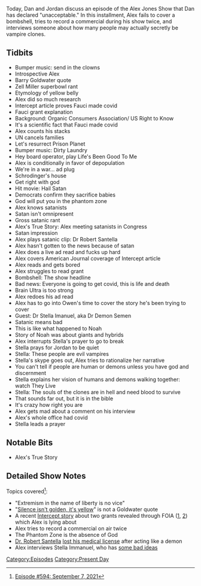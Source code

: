 {{Episode
    | title           = September 7, 2021
    | caption         = [https://knowledgefight.libsyn.com/594-september-7-2021 Listen to this episode on Libsyn]
    | episodeNumber   = 594
    | length          = 02:10:55
    | airDate         = September 9, 2021
    | coverageDate    = September 7, 2021
    | episodeType     = [[:Category:Present Day|Present Day]]
    | appearance      = [[Barry Goldwater]], [[Zell Miller]], [[Robert Santella]], [[Stella Imanuel]]
    | oocDrop         = List of people who aren't stupid
    | previousEpisode = [[593: September 2, 2021]]
    | nextEpisode     = [[595: Boulder Missiles and Gettysburg Nukes]]
}}

{{Stub}}

Today, Dan and Jordan discuss an episode of the Alex Jones Show that Dan has declared "unacceptable."  In this installment, Alex fails to cover a bombshell, tries to record a commercial during his show twice, and interviews someone about how many people may actually secretly be vampire clones.

==Tidbits==

*Bumper music: send in the clowns
*Introspective Alex
*Barry Goldwater quote
*Zell Miller superbowl rant
*Etymology of yellow belly
*Alex did so much research
*Intercept article proves Fauci made covid
*Fauci grant explanation
*Background: Organic Consumers Association/ US Right to Know
*It's a scientific fact that Fauci made covid
*Alex counts his stacks
*UN cancels families
*Let's resurrect Prison Planet
*Bumper music: Dirty Laundry
*Hey board operator, play Life's Been Good To Me
*Alex is conditionally in favor of depopulation
*We're in a war... ad plug
*Schrodinger's house
*Get right with god
*Hit movie: Hail Satan
*Democrats confirm they sacrifice babies
*God will put you in the phantom zone
*Alex knows satanists
*Satan isn't omnipresent
*Gross satanic rant
*Alex's True Story: Alex meeting satanists in Congress
*Satan impression
*Alex plays satanic clip: Dr Robert Santella
*Alex hasn't gotten to the news because of satan
*Alex does a live ad read and fucks up hard
*Alex covers American Journal coverage of Intercept article
*Alex reads and gets bored
*Alex struggles to read grant
*Bombshell: The show headline
*Bad news: Everyone is going to get covid, this is life and death
*Brain Ultra is too strong
*Alex redoes his ad read
*Alex has to go into Owen's time to cover the story he's been trying to cover
*Guest: Dr Stella Imanuel, aka Dr Demon Semen
*Satanic means bad
*This is like what happened to Noah
*Story of Noah was about giants and hybrids
*Alex interrupts Stella's prayer to go to break
*Stella prays for Jordan to be quiet
*Stella: These people are evil vampires
*Stella's skype goes out, Alex tries to rationalize her narrative
*You can't tell if people are human or demons unless you have god and discernment
*Stella explains her vision of humans and demons walking together: watch They Live
*Stella: The souls of the clones are in hell and need blood to survive
*That sounds far out, but it is in the bible
*It's crazy how right you are
*Alex gets mad about a comment on his interview
*Alex's whole office had covid
*Stella leads a prayer

==Notable Bits==

*Alex's True Story

==Detailed Show Notes==

Topics covered<ref>[https://knowledgefight.com/research/2021/9/9/episode-594-september-7-2021 Episode #594: September 7, 2021]</ref>:

*"Extremism in the name of liberty is no vice"
*"[https://www.congress.gov/crec/2004/02/12/CREC-2004-02-12-pt1-PgS1271-2.pdf Silence isn't golden, it's yellow]" is not a Goldwater quote
*A recent [https://theintercept.com/2021/09/06/new-details-emerge-about-coronavirus-research-at-chinese-lab/ Intercept story] about two grants revealed through FOIA ([https://www.documentcloud.org/documents/21055989-understanding-risk-bat-coronavirus-emergence-grant-notice 1], [https://www.documentcloud.org/documents/21055988-risk-zoonotic-virus-hotspots-grant-notice 2]) which Alex is lying about
*Alex tries to record a commercial on air twice
*The Phantom Zone is the absence of God
*[https://www2.mbc.ca.gov/BreezePDL/document.aspx?did=AAAGL170822224306361.DID&licenseNumber=23945&licenseType=G&path=%5CDIDOCS%5C20170822%5CDMRAAAGL21%5C#page=1 Dr. Robert Santella] [https://www.nbcsandiego.com/news/local/san-diego-abortion-doctor-says-he-will-surrender-medical-license/22981/ lost his medical license] after acting like a demon
*Alex interviews Stella Immanuel, who has [https://www.thedailybeast.com/stella-immanuel-trumps-new-covid-doctor-believes-in-alien-dna-demon-sperm-and-hydroxychloroquine some bad ideas]

[[Category:Episodes]]
[[Category:Present Day]]
